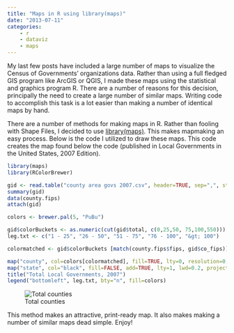 ```yaml
---
title: "Maps in R using library(maps)"
date: "2013-07-11"
categories: 
    - r 
    - dataviz
    - maps
---
```


My last few posts have included a large number of maps to visualize the Census of Governments’ organizations data. Rather than using a full fledged GIS program like ArcGIS or QGIS, I made these maps using the statistical and graphics program R. There are a number of reasons for this decision, principally the need to create a large number of similar maps. Writing code to accomplish this task is a lot easier than making a number of identical maps by hand.

There are a number of methods for making maps in R. Rather than fooling with Shape Files, I decided to use [library(maps)](http://cran.r-project.org/web/packages/maps/index.html). This makes mapmaking an easy process. Below is the code I utilized to draw these maps. This code creates the map found below the code (published in Local Governments in the United States, 2007 Edition).

```R
library(maps)
library(RColorBrewer)

gid <- read.table("county area govs 2007.csv", header=TRUE, sep=",", stringsAsFactors=FALSE)
summary(gid)
data(county.fips)
attach(gid)

colors <- brewer.pal(5, "PuBu")

gid$colorBuckets <- as.numeric(cut(gid$total, c(0,25,50, 75,100,550)))
leg.txt <- c("1 - 25", "26 - 50", "51 - 75", "76 - 100", "&gt; 100")

colormatched <- gid$colorBuckets [match(county.fips$fips, gid$co_fips)]

map("county", col=colors[colormatched], fill=TRUE, lty=0, resolution=0, projection="polyconic")
map("state", col="black", fill=FALSE, add=TRUE, lty=1, lwd=0.2, projection="polyconic")
title("Total Local Governments, 2007")
legend("bottomleft", leg.txt, bty="n", fill=colors)
```

::: {.column-body-outset}
![Total counties](../../files/img/total_county1.png){fig-align="center"}
:::

This method makes an attractive, print-ready map. It also makes making a number of similar maps dead simple. Enjoy!
